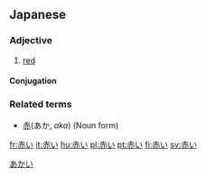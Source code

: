 ==Japanese==
{{ja-kanjitab|[[赤]]}}
===Adjective===
{{ja-adj|k|decl=い|hira=あかい|rom=akai}}
# [[red]]

====Conjugation====
{{ja-i|赤|あか|aka}}
===Related terms===
*[[赤]](あか, ''aka'') (Noun form)

[[Category:ja:Colors|あかい]]

[[fr:赤い]]
[[it:赤い]]
[[hu:赤い]]
[[pl:赤い]]
[[pt:赤い]]
[[fi:赤い]]
[[sv:赤い]]